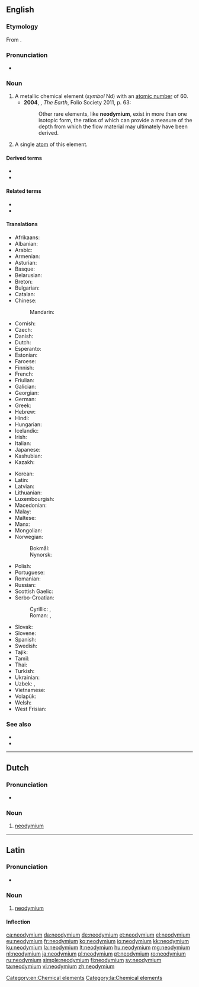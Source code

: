 ==English==
{{wikipedia}}
{{elements|Nd|praseodymium|Pr|promethium|Pm}}

===Etymology===
From {{prefix|neo|didymium|alt2=(di)dymium|lang=en}}.

===Pronunciation===
* {{a|UK}} {{IPA|/nɪə(ʊ)ˈdɪmɪəm/|lang=en}}

===Noun===
{{en-noun|~}}

# A metallic chemical element (''symbol'' Nd) with an [[atomic number]] of 60.
#* '''2004''', {{w|Richard Fortey}}, ''The Earth'', Folio Society 2011, p. 63:
#*: Other rare elements, like '''neodymium''', exist in more than one isotopic form, the ratios of which can provide a measure of the depth from which the flow material may ultimately have been derived.
# {{lb|en|countable}} A single [[atom]] of this element.

====Derived terms====
* {{l|en|neodymium magnet}}
* {{l|en|neodymium trichloride}}

====Related terms====
* {{l|en|didymium}}
* {{l|en|praseodymium}}

====Translations====
{{trans-top|chemical element}}
* Afrikaans: {{t|af|neodimium}}
* Albanian: {{t|sq|neodim}}
* Arabic: {{t|ar|نِيُودِيمْيُوم|m|tr=niyudimyum}}
* Armenian: {{t|hy|նեոդիմ}}
* Asturian: {{t|ast|neodimu|m}}
* Basque: {{t|eu|neodimioa}}
* Belarusian: {{t|be|неады́м|m|sc=Cyrl}}
* Breton: {{t|br|neodim}}
* Bulgarian: {{t|bg|неоди́м|m}}
* Catalan: {{t+|ca|neodimi}}
* Chinese:
*: Mandarin: {{t+|cmn|釹|tr=nǔ}}
* Cornish: {{t|kw|neodymyum}}
* Czech: {{t+|cs|neodym|m}}
* Danish: {{t+|da|neodym|n}}
* Dutch: {{t+|nl|neodymium|n}}
* Esperanto: {{t|eo|neodimo}}
* Estonian: {{t+|et|neodüüm}}
* Faroese: {{t|fo|neodym|n}}
* Finnish: {{t+|fi|neodyymi}}
* French: {{t+|fr|néodyme|m}}
* Friulian: {{t|fur|neodimi}}
* Galician: {{t+|gl|neodimio}}
* Georgian: {{t|ka|ნეოდიმი}}
* German: {{t+|de|Neodym|n}}
* Greek: {{t+|el|νεοδύμιο|n}}
* Hebrew: {{t|he|ניאודימיום|tr=niodímyum|sc=Hebr}}
* Hindi: {{t|hi|आपीतला|tr=aapeetalaa|sc=Deva}}
* Hungarian: {{t+|hu|neodimium}}
* Icelandic: {{t|is|neodým}}
* Irish: {{t|ga|neoidimiam|m}}
* Italian: {{t+|it|neodimio|m}}
* Japanese: {{t+|ja|ネオジム|tr=neojimu}}
* Kashubian: {{t|csb|neòdim}}
* Kazakh: {{t+|kk|неодим|tr=neodim|sc=Cyrl}}
{{trans-mid}}
* Korean: {{t+|ko|네오디뮴|sc=Hang}}
* Latin: {{t+|la|neodymium}}
* Latvian: {{t|lv|neodīms}}
* Lithuanian: {{t+|lt|neodimis}}
* Luxembourgish: {{t|lb|Neodym}}
* Macedonian: {{t|mk|неодимиум|m|sc=Cyrl}}
* Malay: {{t|ms|neodimium}}
* Maltese: {{t|mt|neodimjum}}
* Manx: {{t|gv|neodimmium}}
* Mongolian: {{t|mn|неодим|sc=Cyrl}}
* Norwegian:
*: Bokmål: {{t+|nb|neodym|n}}
*: Nynorsk: {{t+|nn|neodym|n}}
* Polish: {{t+|pl|neodym|m}}
* Portuguese: {{t+|pt|neodímio|m}}
* Romanian: {{t+|ro|neodim|n}}
* Russian: {{t+|ru|неоди́м|m}}
* Scottish Gaelic: {{t|gd|neoidimiam}}
* Serbo-Croatian:
*: Cyrillic: {{t|sh|неодиjум|m|sc=Cyrl}}, {{t|sh|неодиj|m|sc=Cyrl}}
*: Roman: {{t|sh|neodijum|m}}, {{t|sh|neodij|m}}
* Slovak: {{t|sk|neodym|m}}
* Slovene: {{t+|sl|neodim}}
* Spanish: {{t+|es|neodimio|m}}
* Swedish: {{t+|sv|neodym|n}}
* Tajik: {{t|tg|неодим|sc=Cyrl}}
* Tamil: {{t+|ta|நியோடைமியம்|sc=Taml}}
* Thai: {{t|th|นีโอดิเมียม|tr=nīōdimiam|sc=Thai}}
* Turkish: {{t+|tr|neodim}}
* Ukrainian: {{t|uk|неоди́м|m}}
* Uzbek: {{t+|uz|neodim}}, {{t|uz|неодим|tr=neodim|sc=Cyrl}}
* Vietnamese: {{t|vi|neođim}}
* Volapük: {{t+|vo|neodümin}}
* Welsh: {{t|cy|neodymiwm}}
* West Frisian: {{t|fy|neodymium}}
{{trans-bottom}}

===See also===
* {{l|en|bastnasite}}
* {{l|en|monazite}}

[[Category:en:Chemical elements]]

----

==Dutch==
{{wikipedia|lang=nl}}
{{elements|Nd|praseodymium|Pr|promethium|Pm|lang=nl}}

===Pronunciation===
* {{audio|Nl-neodymium.ogg|Audio|lang=nl}}

===Noun===
{{nl-noun|n|-|-}}

# [[#English|neodymium]]

----

==Latin==
{{wikipedia|lang=la}}

===Pronunciation===
* {{la-IPA|neodymium}}

===Noun===
{{la-noun|neodymium|neodymiī|n|second}}

# [[#English|neodymium]]

====Inflection====
{{la-decl-2nd-N|neodymi}}

[[Category:la:Chemical elements]]

[[ca:neodymium]]
[[da:neodymium]]
[[de:neodymium]]
[[et:neodymium]]
[[el:neodymium]]
[[eu:neodymium]]
[[fr:neodymium]]
[[ko:neodymium]]
[[io:neodymium]]
[[kk:neodymium]]
[[ku:neodymium]]
[[la:neodymium]]
[[lt:neodymium]]
[[hu:neodymium]]
[[mg:neodymium]]
[[nl:neodymium]]
[[ja:neodymium]]
[[pl:neodymium]]
[[pt:neodymium]]
[[ro:neodymium]]
[[ru:neodymium]]
[[simple:neodymium]]
[[fi:neodymium]]
[[sv:neodymium]]
[[ta:neodymium]]
[[vi:neodymium]]
[[zh:neodymium]]